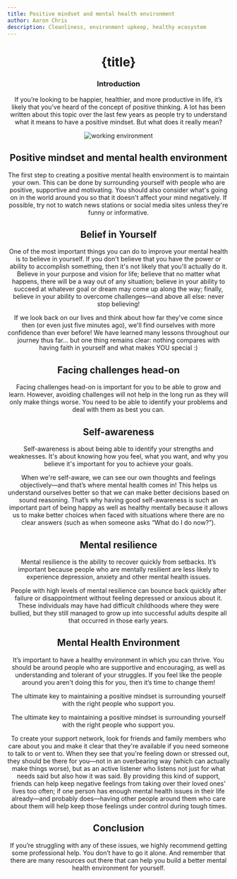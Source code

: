```yaml
---
title: Positive mindset and mental health environment
author: Aaron Chris
description: Cleanliness, environment upkeep, healthy ecosystem
---
```



<Header />

# {title}

### Introduction

If you’re looking to be happier, healthier, and more productive in life, it’s likely that you’ve heard of the concept of positive thinking. A lot has been written about this topic over the last few years as people try to understand what it means to have a positive mindset. But what does it really mean?

<Image data-aos="slide-right" className={styles.imgBlog} src="https://images.pexels.com/photos/6457562/pexels-photo-6457562.jpeg?auto=compress&cs=tinysrgb&w=1260&h=750&dpr=1"
alt="working environment"
width={700}
height={500}/>

## Positive mindset and mental health environment

The first step to creating a positive mental health environment is to maintain your own. This can be done by surrounding yourself with people who are positive, supportive and motivating. You should also consider what's going on in the world around you so that it doesn't affect your mind negatively. If possible, try not to watch news stations or social media sites unless they're funny or informative.

## Belief in Yourself

One of the most important things you can do to improve your mental health is to believe in yourself. If you don't believe that you have the power or ability to accomplish something, then it's not likely that you'll actually do it. Believe in your purpose and vision for life; believe that no matter what happens, there will be a way out of any situation; believe in your ability to succeed at whatever goal or dream may come up along the way; finally, believe in your ability to overcome challenges—and above all else: never stop believing!

If we look back on our lives and think about how far they've come since then (or even just five minutes ago), we'll find ourselves with more confidence than ever before! We have learned many lessons throughout our journey thus far... but one thing remains clear: nothing compares with having faith in yourself and what makes YOU special :)

## Facing challenges head-on

Facing challenges head-on is important for you to be able to grow and learn. However, avoiding challenges will not help in the long run as they will only make things worse. You need to be able to identify your problems and deal with them as best you can.

## Self-awareness

Self-awareness is about being able to identify your strengths and weaknesses. It's about knowing how you feel, what you want, and why you believe it's important for you to achieve your goals.

When we're self-aware, we can see our own thoughts and feelings objectively—and that’s where mental health comes in! This helps us understand ourselves better so that we can make better decisions based on sound reasoning. That’s why having good self-awareness is such an important part of being happy as well as healthy mentally because it allows us to make better choices when faced with situations where there are no clear answers (such as when someone asks “What do I do now?”).

## Mental resilience

Mental resilience is the ability to recover quickly from setbacks. It’s important because people who are mentally resilient are less likely to experience depression, anxiety and other mental health issues.

People with high levels of mental resilience can bounce back quickly after failure or disappointment without feeling depressed or anxious about it. These individuals may have had difficult childhoods where they were bullied, but they still managed to grow up into successful adults despite all that occurred in those early years.

## Mental Health Environment

It’s important to have a healthy environment in which you can thrive. You should be around people who are supportive and encouraging, as well as understanding and tolerant of your struggles. If you feel like the people around you aren't doing this for you, then it’s time to change them!

The ultimate key to maintaining a positive mindset is surrounding yourself with the right people who support you.

The ultimate key to maintaining a positive mindset is surrounding yourself with the right people who support you.

To create your support network, look for friends and family members who care about you and make it clear that they're available if you need someone to talk to or vent to. When they see that you're feeling down or stressed out, they should be there for you—not in an overbearing way (which can actually make things worse), but as an active listener who listens not just for what needs said but also how it was said. By providing this kind of support, friends can help keep negative feelings from taking over their loved ones' lives too often; if one person has enough mental health issues in their life already—and probably does—having other people around them who care about them will help keep those feelings under control during tough times.

## Conclusion

If you’re struggling with any of these issues, we highly recommend getting some professional help. You don’t have to go it alone. And remember that there are many resources out there that can help you build a better mental health environment for yourself.


<About />